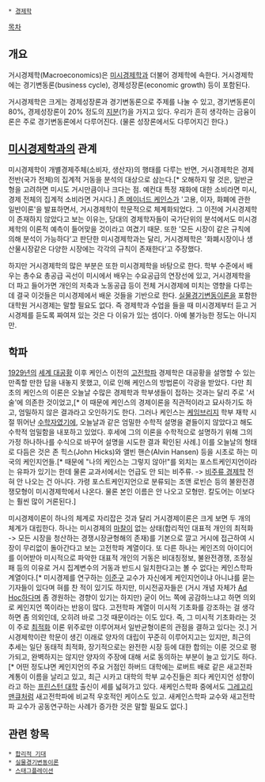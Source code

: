  * [[경제학]]

[[목차]]
== 개요 ==
거시경제학(Macroeconomics)은 [[미시경제학]]과 더불어 경제학에 속한다. 거시경제학에는 경기변동론(business cycle), 경제성장론(economic growth) 등이 포함된다. 

거시경제학은 크게는 경제성장론과 경기변동론으로 주제를 나눌 수 있고, 경기변동론이 80%, 경제성장론이 20% 정도의 [[지분]](?)을 가지고 있다. 우리가 흔히 생각하는 금융이론은 주로 경기변동론에서 다루어진다. (물론 성장론에서도 다루어지긴 한다.)

== [[미시경제학]]과의 관계 ==
미시경제학이 개별경제주체(소비자, 생산자)의 행태를 다루는 반면, 거시경제학은 경제 전반(국가 전체)의 집계적 거동을 분석의 대상으로 삼는다.[* 오해하지 말 것은, 일반균형을 고려하면 미시도 거시만큼이나 크다는 점. 예컨대 특정 재화에 대한 소비라면 미시, 경제 전체의 집계적 소비라면 거시다.] [[존 메이너드 케인스]]가 '고용, 이자, 화폐에 관한 일반이론'을 발표하면서, 거시경제학이 학문적으로 체계화되었다. 그 이전에 거시경제학이 존재하지 않았다고 보는 이유는, 당대의 경제학자들이 국가단위의 분석에서도 미시경제학의 이론적 예측이 들어맞을 것이라고 여겼기 때문. 또한 '모든 시장이 같은 규칙에 의해 분석이 가능하다'고 판단한 미시경제학과는 달리, 거시경제학은 '화폐시장이나 생산물시장같은 다양한 시장에는 각각의 규칙이 존재한다'고 주장했다.

하지만 거시경제학의 많은 부분은 또한 미시경제학을 바탕으로 한다. 학부 수준에서 배우는 총수요 총공급 곡선이 미시에서 배우는 수요공급의 연장선에 있고, 거시경제학을 더 파고 들어가면 개인의 저축과 노동공급 등이 전체 거시경제에 미치는 영향을 다루는데 결국 이것들은 미시경제에서 배운 것들을 기반으로 한다. [[실물경기변동이론]]을 포함한 대학원 거시경제는 말할 필요도 없다. 즉 경제학과 수업을 들을 때 미시경제부터 듣고 거시경제를 듣도록 짜여져 있는 것은 다 이유가 있는 셈이다. 아예 불가능한 정도는 아니지만.

== 학파 ==
[[1929년]]의 [[세계 대공황]] 이후 케인스 이전의 [[고전학파]] 경제학은 대공황을 설명할 수 있는 만족할 만한 답을 내놓지 못했고, 이로 인해 케인스의 방법론이 각광을 받았다. 다만 최초의 케인스의 이론은 오늘날 수많은 경제학과 학부생들이 접하는 것과는 달리 주로 '서술'에 의존한 것이었고,[* 이 때문에 케인스의 경제이론을 직관적이라고 묘사하기도 하고, 엄밀하지 않은 결과라고 오인하기도 한다. 그러나 케인스는 [[케임브리지]] 학부 재학 시절 뛰어난 [[수학자]]였기에, 오늘날과 같은 엄밀한 수학적 설명을 곁들이지 않았다고 해도 수학적 엄밀함을 내포하고 있었다. 후세에 그의 이론을 수학적으로 설명하기 위해 그의 가정 하나하나를 수식으로 바꾸어 설명을 시도한 결과 확인된 사례.] 이를 오늘날의 형태로 다듬은 것은 존 힉스(John Hicks)와 앨빈 핸슨(Alvin Hansen) 등을 시초로 하는 미국의 케인지언들.[* 때문에 "나의 케인스는 그렇지 않아!"를 외치는 포스트케인지언이라는 유파가 있기는 한데 물론 교과서에서는 언급도 안 되는 비주류. -> [[비주류 경제학]] 전혀 안 나오는 건 아니다. 가령 포스트케인지언으로 분류되는 조앤 로빈슨 등의 불완전경쟁모형이 미시경제학에서 나온다. 물론 본인 이름은 안 나오고 모형만. 칼도어는 이보다는 훨씬 많이 거론된다.] 

미시경제이론이 하나의 체계로 자리잡은 것과 달리 거시경제이론은 크게 보면 두 개의 체계가 대립한다. 하나는 미시경제의 [[마찰]]이 없는 상태(합리적인 대표적 개인의 최적화 -> 모든 시장을 청산하는 경쟁시장균형해의 존재)를 기본으로 깔고 거시에 접근하여 시장이 무리없이 돌아간다고 보는 고전학파 계열이다. 또 다른 하나는 케인즈의 아이디어를 이어받아 미시적으로 파악한 대표적 개인의 거동은 비대칭정보, 불완전경쟁, 조정실패 등의 이유로 거시 집계변수의 거동과 반드시 일치한다고는 볼 수 없다는 케인스학파 계열이다.[* 미시경제를 연구하는 [[이준구]] 교수가 자신에게 케인지언이냐 아니냐를 묻는 기자들이 있다며 혀를 찬 적이 있기도 하지만, 미시전공자들은 (거시 개념 자체가 [[Ad Hoc]]하다며 좀 경원하는 경향이 있기는 하지만) 굳이 어느 쪽에 공감하느냐고 하면 의외로 케인지언 쪽이라는 반응이 많다. 고전학파 계열이 미시적 기초화를 강조하는 걸 생각하면 좀 의외인데, 오히려 바로 그것 때문이라는 이도 있다. 즉, 그 미시적 기초화라는 것이 주로 [[최적화]] 이론 위주로만 이루어져서 일반균형이론의 관점을 결하고 있다는 것.] 거시경제학이란 학문이 생긴 이래로 양자의 대립이 꾸준히 이루어지고는 있지만, 최근의 추세는 일단 동태적 최적화, 장기적으로는 완전한 시장 등에 대한 합의는 이룬 것으로 평가되고, 완벽하지는 않지만 양자의 주장에 대해 서로 동의하는 부분이 늘고 있기도 하다.[* 어떤 정도냐면 케인지언의 주요 거점인 하버드 대학에는 로버트 배로 같은 새고전파 계통이 이름을 날리고 있고, 최근 시카고 대학의 학부 교수진들은 죄다 케인지언 성향이라고 하는 [[프린스턴 대학]] 출신이 세를 넓혀가고 있다. 새케인스학파 중에서도 [[그레고리 맨큐]]처럼 새고전학파에 비교적 우호적인 케이스도 있고. 새케인스학파 교수와 새고전학파 교수가 공동연구하는 사례가 증가한 것은 말할 필요도 없다.]

== 관련 항목 ==
 * [[합리적 기대]]
 * [[실물경기변동이론]]
 * [[스태그플레이션]]
